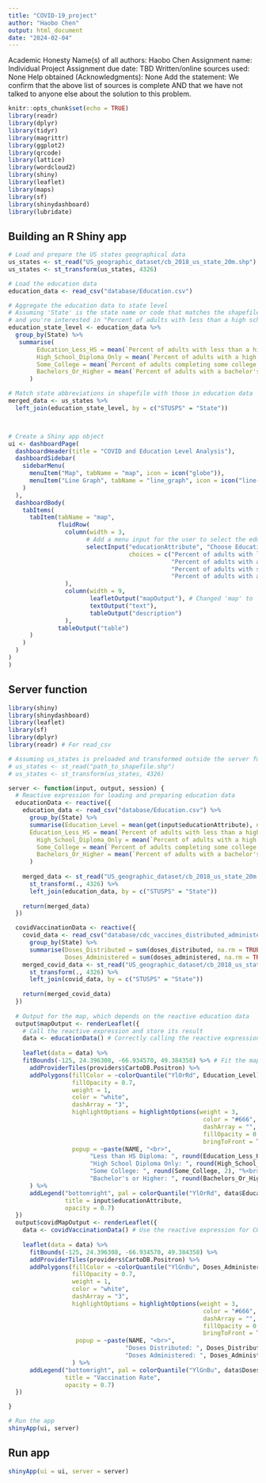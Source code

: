 ```yaml
---
title: "COVID-19_project"
author: "Haobo Chen"
output: html_document
date: "2024-02-04"
---
```


Academic Honesty
Name(s) of all authors: Haobo Chen
Assignment name: Individual Project
Assignment due date: TBD
Written/online sources used: None
Help obtained (Acknowledgments): None
Add the statement: We confirm that the above list of sources is complete AND that we have not talked to anyone else about the solution to this problem.

```r
knitr::opts_chunk$set(echo = TRUE)
library(readr)
library(dplyr)
library(tidyr)
library(magrittr)
library(ggplot2)
library(qrcode)
library(lattice)
library(wordcloud2)
library(shiny)
library(leaflet)
library(maps)
library(sf)
library(shinydashboard)
library(lubridate)
```


## Building an R Shiny app

```r
# Load and prepare the US states geographical data
us_states <- st_read("US_geographic_dataset/cb_2018_us_state_20m.shp")
us_states <- st_transform(us_states, 4326)

# Load the education data
education_data <- read_csv("database/Education.csv")

# Aggregate the education data to state level
# Assuming 'State' is the state name or code that matches the shapefile
# and you're interested in "Percent of adults with less than a high school diploma"
education_state_level <- education_data %>%
  group_by(State) %>%
   summarise(
        Education_Less_HS = mean(`Percent of adults with less than a high school diploma`, na.rm = TRUE),
        High_School_Diploma_Only = mean(`Percent of adults with a high school diploma only`, na.rm = TRUE),
        Some_College = mean(`Percent of adults completing some college or associate's degree`, na.rm = TRUE),
        Bachelors_Or_Higher = mean(`Percent of adults with a bachelor's degree or higher`, na.rm = TRUE)
      )

# Match state abbreviations in shapefile with those in education data
merged_data <- us_states %>%
  left_join(education_state_level, by = c("STUSPS" = "State"))



# Create a Shiny app object
ui <- dashboardPage(
  dashboardHeader(title = "COVID and Education Level Analysis"),
  dashboardSidebar(
    sidebarMenu(
      menuItem("Map", tabName = "map", icon = icon("globe")),
      menuItem("Line Graph", tabName = "line_graph", icon = icon("line-chart"))
    )
  ),
  dashboardBody(
    tabItems(
      tabItem(tabName = "map",
              fluidRow(
                column(width = 3,
                      # Add a menu input for the user to select the education level
                      selectInput("educationAttribute", "Choose Education Level:",
                                  choices = c("Percent of adults with less than a high school diploma" = "Percent of adults with less than a high school diploma",
                                              "Percent of adults with a high school diploma only" = "High school diploma only",
                                              "Percent of adults with some college or associate's degree" = "Some college or associate's degree",
                                              "Percent of adults with a bachelor's degree or higher" = "Bachelor's degree or higher")),
                ),
                column(width = 9,
                       leafletOutput("mapOutput"), # Changed 'map' to 'mapOutput' to avoid potential conflicts
                       textOutput("text"),
                       tableOutput("description")
                ),
              tableOutput("table")
      )
    )
  )
)
)

```

## Server function
```r
library(shiny)
library(shinydashboard)
library(leaflet)
library(sf)
library(dplyr)
library(readr) # For read_csv

# Assuming us_states is preloaded and transformed outside the server function for simplicity in this example
# us_states <- st_read("path_to_shapefile.shp")
# us_states <- st_transform(us_states, 4326)

server <- function(input, output, session) {
  # Reactive expression for loading and preparing education data
  educationData <- reactive({
    education_data <- read_csv("database/Education.csv") %>%
      group_by(State) %>%
      summarise(Education_Level = mean(get(input$educationAttribute), na.rm = TRUE),
      Education_Less_HS = mean(`Percent of adults with less than a high school diploma`, na.rm = TRUE),
        High_School_Diploma_Only = mean(`Percent of adults with a high school diploma only`, na.rm = TRUE),
        Some_College = mean(`Percent of adults completing some college or associate's degree`, na.rm = TRUE),
        Bachelors_Or_Higher = mean(`Percent of adults with a bachelor's degree or higher`, na.rm = TRUE)
      )
    
    merged_data <- st_read("US_geographic_dataset/cb_2018_us_state_20m.shp") %>%
      st_transform(., 4326) %>%
      left_join(education_data, by = c("STUSPS" = "State"))
    
    return(merged_data)
  })

  covidVaccinationData <- reactive({
    covid_data <- read_csv("database/cdc_vaccines_distributed_administered_by_jurisdiction.csv") %>%
      group_by(State) %>%
      summarise(Doses_Distributed = sum(doses_distributed, na.rm = TRUE),
                Doses_Administered = sum(doses_administered, na.rm = TRUE))
    merged_covid_data <- st_read("US_geographic_dataset/cb_2018_us_state_20m.shp") %>%
      st_transform(., 4326) %>%
      left_join(covid_data, by = c("STUSPS" = "State"))
    
    return(merged_covid_data)
  })
  
  # Output for the map, which depends on the reactive education data
  output$mapOutput <- renderLeaflet({
    # Call the reactive expression and store its result
    data <- educationData() # Correctly calling the reactive expression
    
    leaflet(data = data) %>%
    fitBounds(-125, 24.396308, -66.934570, 49.384358) %>% # Fit the map to the US bounds
      addProviderTiles(providers$CartoDB.Positron) %>%
      addPolygons(fillColor = ~colorQuantile("YlOrRd", Education_Level)(Education_Level),
                  fillOpacity = 0.7,
                  weight = 1,
                  color = "white",
                  dashArray = "3",
                  highlightOptions = highlightOptions(weight = 3,
                                                       color = "#666",
                                                       dashArray = "",
                                                       fillOpacity = 0.7,
                                                       bringToFront = TRUE),
                  popup = ~paste(NAME, "<br>",
                       "Less than HS Diploma: ", round(Education_Less_HS, 2), "%<br>",
                       "High School Diploma Only: ", round(High_School_Diploma_Only, 2), "%<br>",
                       "Some College: ", round(Some_College, 2), "%<br>",
                       "Bachelor's or Higher: ", round(Bachelors_Or_Higher, 2), "%")
      ) %>%
      addLegend("bottomright", pal = colorQuantile("YlOrRd", data$Education_Level), values = ~Education_Level,
                title = input$educationAttribute,
                opacity = 0.7)
  })
  output$covidMapOutput <- renderLeaflet({
    data <- covidVaccinationData() # Use the reactive expression for COVID data
    
    leaflet(data = data) %>%
      fitBounds(-125, 24.396308, -66.934570, 49.384358) %>%
      addProviderTiles(providers$CartoDB.Positron) %>%
      addPolygons(fillColor = ~colorQuantile("YlGnBu", Doses_Administered / Doses_Distributed)(Doses_Administered / Doses_Distributed),
                  fillOpacity = 0.7,
                  weight = 1,
                  color = "white",
                  dashArray = "3",
                  highlightOptions = highlightOptions(weight = 3,
                                                       color = "#666",
                                                       dashArray = "",
                                                       fillOpacity = 0.7,
                                                       bringToFront = TRUE),
                   popup = ~paste(NAME, "<br>",
                                 "Doses Distributed: ", Doses_Distributed, "<br>",
                                 "Doses Administered: ", Doses_Administered)
                  ) %>%
      addLegend("bottomright", pal = colorQuantile("YlGnBu", data$Doses_Administered / data$Doses_Distributed), values = ~Doses_Administered / Doses_Distributed,
                title = "Vaccination Rate",
                opacity = 0.7)
  })

}

# Run the app
shinyApp(ui, server)
```

## Run app
```r
shinyApp(ui = ui, server = server)
```
